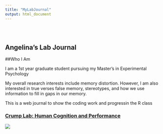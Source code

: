 ```yaml
---
title: "MyLabJournal"
output: html_document
---
```


<style type="text/css">
.title {
  display: none;
}

#getting-started img {
  margin-right: 10px;
}

</style>

<div class="row" style="padding-top: 30px;">
<div class="col-sm-6">

# **Angelina's Lab Journal**

##Who I Am

I am a 1st year graduate student pursuing my Master's in Experimental Psychology

My overall research interests include memory distortion. However, I am also interested in true verses false memory, stereotypes, and how we use information to fill in gaps in our memory.

This is a web journal to show the coding work and progressin the R class


### [Crump Lab: Human Cognition and Performance](https://crumplab.github.io)

<a href = "https://crumplab.github.io">
![](images/logo.png)
</a>
</div>
